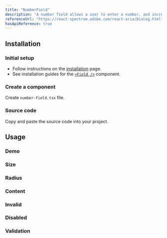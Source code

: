 ```yaml
---
title: "NumberField"
description: "A number field allows a user to enter a number, and increment or decrement the value using stepper buttons."
referenceUrl: "https://react-spectrum.adobe.com/react-aria/Dialog.html"
hasApiReference: true
---
```


## Installation

<Steps>

### Initial setup

- Follow instructions on the [installation](/docs/overview/installation) page.
- See installation guides for the [`<Field />`](/docs/components/field) component.

### Create a component

Create `number-field.tsx` file.

### Source code

Copy and paste the source code into your project.

</Steps>

## Usage

### Demo

<ComponentPreview slug="numberField/demo" />

### Size

<ComponentPreview slug="numberField/size" />

### Radius

<ComponentPreview slug="numberField/radius" />

### Content

<ComponentPreview slug="numberField/content" />

### Invalid

<ComponentPreview slug="numberField/invalid" />

### Disabled

<ComponentPreview slug="numberField/disabled" />

### Validation

<ComponentPreview slug="numberField/validation" />
